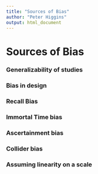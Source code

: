 ```yaml
---
title: "Sources of Bias"
author: "Peter Higgins"
output: html_document
---
```


# Sources of Bias

###	Generalizability of studies

###	Bias in design

###	Recall Bias

###	Immortal Time bias

###	Ascertainment bias

### Collider bias

### Assuming linearity on a scale
